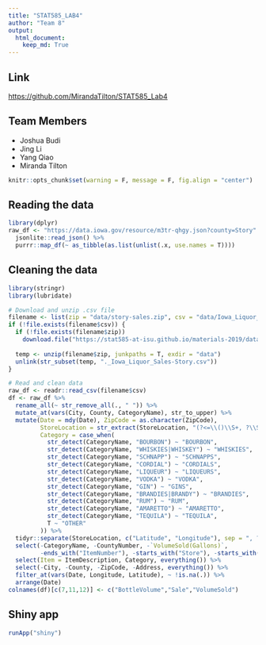 ```yaml
---
title: "STAT585_LAB4"
author: "Team 8"
output:
  html_document:
    keep_md: True
---
```


## Link
[https://github.com/MirandaTilton/STAT585_Lab4](https://github.com/MirandaTilton/STAT585_Lab4)

## Team Members
- Joshua Budi
- Jing Li
- Yang Qiao
- Miranda Tilton

```r
knitr::opts_chunk$set(warning = F, message = F, fig.align = "center")
```

## Reading the data
```r
library(dplyr)
raw_df <- "https://data.iowa.gov/resource/m3tr-qhgy.json?county=Story" %>%
  jsonlite::read_json() %>%
  purrr::map_df(~ as_tibble(as.list(unlist(.x, use.names = T))))
```

## Cleaning the data
```r
library(stringr)
library(lubridate)

# Download and unzip .csv file
filename <- list(zip = "data/story-sales.zip", csv = "data/Iowa_Liquor_Sales-Story.csv")
if (!file.exists(filename$csv)) {
  if (!file.exists(filename$zip))
    download.file("https://stat585-at-isu.github.io/materials-2019/data/story-sales.zip", filename$zip)
  
  temp <- unzip(filename$zip, junkpaths = T, exdir = "data")
  unlink(str_subset(temp, "._Iowa_Liquor_Sales-Story.csv"))
}

# Read and clean data
raw_df <- readr::read_csv(filename$csv)
df <- raw_df %>%
  rename_all(~ str_remove_all(., " ")) %>%
  mutate_at(vars(City, County, CategoryName), str_to_upper) %>% 
  mutate(Date = mdy(Date), ZipCode = as.character(ZipCode),
         StoreLocation = str_extract(StoreLocation, "(?<=\\()\\S+, ?\\S+(?=\\)$)"),
         Category = case_when(
           str_detect(CategoryName, "BOURBON") ~ "BOURBON",
           str_detect(CategoryName, "WHISKIES|WHISKEY") ~ "WHISKIES",
           str_detect(CategoryName, "SCHNAPP") ~ "SCHNAPPS",
           str_detect(CategoryName, "CORDIAL") ~ "CORDIALS",
           str_detect(CategoryName, "LIQUEUR") ~ "LIQUEURS",
           str_detect(CategoryName, "VODKA") ~ "VODKA",
           str_detect(CategoryName, "GIN") ~ "GINS",
           str_detect(CategoryName, "BRANDIES|BRANDY") ~ "BRANDIES",
           str_detect(CategoryName, "RUM") ~ "RUM",
           str_detect(CategoryName, "AMARETTO") ~ "AMARETTO",
           str_detect(CategoryName, "TEQUILA") ~ "TEQUILA",
           T ~ "OTHER"
         )) %>%
  tidyr::separate(StoreLocation, c("Latitude", "Longitude"), sep = ", ?", convert = T) %>%
  select(-CategoryName, -CountyNumber, -`VolumeSold(Gallons)`,
         -ends_with("ItemNumber"), -starts_with("Store"), -starts_with("Vendor")) %>%
  select(Item = ItemDescription, Category, everything()) %>%
  select(-City, -County, -ZipCode, -Address, everything()) %>%
  filter_at(vars(Date, Longitude, Latitude), ~ !is.na(.)) %>%
  arrange(Date) 
colnames(df)[c(7,11,12)] <- c("BottleVolume","Sale","VolumeSold")
```

## Shiny app
```r
runApp("shiny")
```